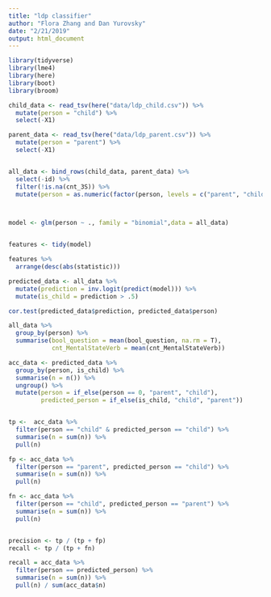 ```yaml
---
title: "ldp classifier"
author: "Flora Zhang and Dan Yurovsky"
date: "2/21/2019"
output: html_document
---
```


```r
library(tidyverse)
library(lme4)
library(here)
library(boot)
library(broom)
```

```r
child_data <- read_tsv(here("data/ldp_child.csv")) %>%
  mutate(person = "child") %>%
  select(-X1)

parent_data <- read_tsv(here("data/ldp_parent.csv")) %>%
  mutate(person = "parent") %>%
  select(-X1)


all_data <- bind_rows(child_data, parent_data) %>%
  select(-id) %>%
  filter(!is.na(cnt_3S)) %>%
  mutate(person = as.numeric(factor(person, levels = c("parent", "child"))) - 1) 



model <- glm(person ~ ., family = "binomial",data = all_data)


features <- tidy(model)

features %>%
  arrange(desc(abs(statistic)))

predicted_data <- all_data %>% 
  mutate(prediction = inv.logit(predict(model))) %>%
  mutate(is_child = prediction > .5)

cor.test(predicted_data$prediction, predicted_data$person)
```


```r
all_data %>%
  group_by(person) %>%
  summarise(bool_question = mean(bool_question, na.rm = T),
            cnt_MentalStateVerb = mean(cnt_MentalStateVerb))
```


```r
acc_data <- predicted_data %>%
  group_by(person, is_child) %>%
  summarise(n = n()) %>%
  ungroup() %>%
  mutate(person = if_else(person == 0, "parent", "child"),
         predicted_person = if_else(is_child, "child", "parent"))


tp <-  acc_data %>%
  filter(person == "child" & predicted_person == "child") %>%
  summarise(n = sum(n)) %>%
  pull(n)

fp <- acc_data %>%
  filter(person == "parent", predicted_person == "child") %>%
  summarise(n = sum(n)) %>%
  pull(n)

fn <- acc_data %>%
  filter(person == "child", predicted_person == "parent") %>%
  summarise(n = sum(n)) %>%
  pull(n)


precision <- tp / (tp + fp)
recall <- tp / (tp + fn)

recall = acc_data %>%
  filter(person == predicted_person) %>%
  summarise(n = sum(n)) %>%
  pull(n) / sum(acc_data$n)


```